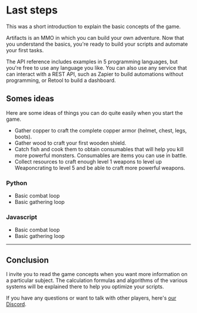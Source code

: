 # Last steps
  
This was a short introduction to explain the basic concepts of the game.

Artifacts is an MMO in which you can build your own adventure. Now that you understand the basics, you're ready to build your scripts and automate your first tasks.

The API reference includes examples in 5 programming languages, but you're free to use any language you like. You can also use any service that can interact with a REST API, such as Zapier to build automations without programming, or Retool to build a dashboard.

## Somes ideas

Here are some ideas of things you can do quite easily when you start the game.

*   Gather copper to craft the complete copper armor (helmet, chest, legs, boots).
*   Gather wood to craft your first wooden shield.
*   Catch fish and cook them to obtain consumables that will help you kill more powerful monsters. Consumables are items you can use in battle.
*   Collect resources to craft enough level 1 weapons to level up Weaponcrating to level 5 and be able to craft more powerful weapons.&#x20;


### Python

*   Basic combat loop
*   Basic gathering loop

### Javascript

*   Basic combat loop
*   Basic gathering loop

***

## Conclusion

I invite you to read the game concepts when you want more information on a particular subject. The calculation formulas and algorithms of the various systems will be explained there to help you optimize your scripts.

If you have any questions or want to talk with other players, here's [our Discord](https://discord.gg/tysrGjVrCU).